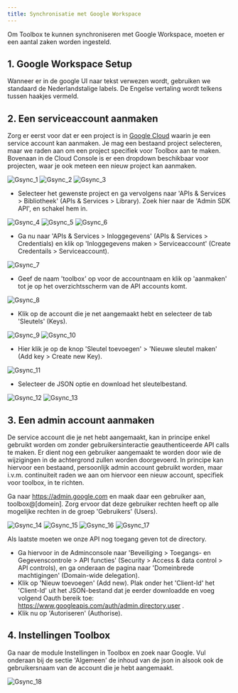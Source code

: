 ```yaml
---
title: Synchronisatie met Google Workspace
---
```


Om Toolbox te kunnen synchroniseren met Google Workspace, moeten er een aantal zaken worden ingesteld. 

## 1. Google Workspace Setup

Wanneer er in de google UI naar tekst verwezen wordt, gebruiken we standaard de Nederlandstalige labels. De Engelse vertaling wordt telkens tussen haakjes vermeld.

## 2. Een serviceaccount aanmaken

Zorg er eerst voor dat er een project is in [Google Cloud](https://console.cloud.google.com) waarin je een service account kan aanmaken. Je mag een bestaand project selecteren, maar we raden aan om een project specifiek voor Toolbox aan te maken. Bovenaan in de Cloud Console is er een dropdown beschikbaar voor projecten, waar je ook meteen een nieuw project kan aanmaken.

![Gsync_1](./Gsync_1.png) 
![Gsync_2](./Gsync_2.png) 
![Gsync_3](./Gsync_3.png) 

- Selecteer het gewenste project en ga vervolgens naar 'APIs & Services > Bibliotheek' (APIs & Services > Library). Zoek hier naar de 'Admin SDK API', en schakel hem in.

![Gsync_4](./Gsync_4.png) ![Gsync_5](./Gsync_5.png) ![Gsync_6](./Gsync_6.png) 

- Ga nu naar 'APIs & Services > Inloggegevens' (APIs & Services > Credentials) en klik op 'Inloggegevens maken > Serviceaccount' (Create Credentails > Serviceaccount). 

![Gsync_7](./Gsync_7.png) 

- Geef de naam 'toolbox' op voor de accountnaam en klik op 'aanmaken' tot je op het overzichtsscherm van de API accounts komt. 

![Gsync_8](./Gsync_8.png) 

- Klik op de account die je net aangemaakt hebt en selecteer de tab 'Sleutels' (Keys). 

![Gsync_9](./Gsync_9.png) ![Gsync_10](./Gsync_10.png) 

- Hier klik je op de knop 'Sleutel toevoegen' > 'Nieuwe sleutel maken' (Add key > Create new Key). 

![Gsync_11](./Gsync_11.png) 

- Selecteer de JSON optie en download het sleutelbestand.

![Gsync_12](./Gsync_12.png) ![Gsync_13](./Gsync_13.png) 

## 3. Een admin account aanmaken

De service account die je net hebt aangemaakt, kan in principe enkel gebruikt worden om zonder gebruikersinteractie geauthenticeerde API calls te maken. Er dient nog een gebruiker aangemaakt te worden door wie de wijzigingen in de achtergrond zullen worden doorgevoerd. In principe kan hiervoor een bestaand, persoonlijk admin account gebruikt worden, maar i.v.m. continuiteit raden we aan om hiervoor een nieuw account, specifiek voor toolbox, in te richten.

Ga naar https://admin.google.com en maak daar een gebruiker aan, toolbox@[domein]. Zorg ervoor dat deze gebruiker rechten heeft op alle mogelijke rechten in de groep 'Gebruikers' (Users).

![Gsync_14](./Gsync_14.png) ![Gsync_15](./Gsync_15.png) 
![Gsync_16](./Gsync_16.png) ![Gsync_17](./Gsync_17.png) 

Als laatste moeten we onze API nog toegang geven tot de directory. 
- Ga hiervoor in de Adminconsole naar 'Beveiliging > Toegangs- en Gegevenscontrole > API functies' (Security > Access & data control > API controls), en ga onderaan de pagina naar 'Domeinbrede machtigingen' (Domain-wide delegation). 
- Klik op 'Nieuw toevoegen' (Add new). Plak onder het 'Client-Id' het 'Client-Id' uit het JSON-bestand dat je eerder downloadde en voeg volgend Oauth bereik toe:
https://www.googleapis.com/auth/admin.directory.user .
- Klik nu op 'Autoriseren' (Authorise).

## 4. Instellingen Toolbox

Ga naar de module Instellingen in Toolbox en zoek naar Google. Vul onderaan bij de sectie 'Algemeen' de inhoud van de json in alsook ook de gebruikersnaam van de account die je hebt aangemaakt.

![Gsync_18](./Gsync_18.png) 